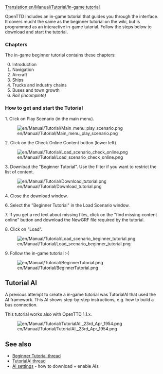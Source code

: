 [[Translation:en/Manual/Tutorial/In-game tutorial]]


{{en/Manual/Tutorial/Navigation}}

OpenTTD includes an in-game tutorial that guides you through the interface. It covers mucht the same as the beginner tutorial on the wiki, but is programmed as an interactive in-game tutorial. Follow the steps below to download and start the tutorial.

=== Chapters ===
The in-game beginner tutorial contains these chapters:
<ol start="0">
<li>Introduction
<li>Navigation
<li>Aircraft
<li>Ships
<li>Trucks and industry chains
<li>Buses and town growth
<li>''Rail (incomplete)''</ol>

=== How to get and start the Tutorial ===
1. Click on Play Scenario (in the main menu).

[[File:en/Manual/Tutorial/Main menu play scenario.png]]


2. Click on the Check Online Content button (lower left).

[[File:en/Manual/Tutorial/Load scenario check online.png]]


3. Download the "Beginner Tutorial". Use the filter if you want to restrict the list of content.

[[File:en/Manual/Tutorial/Download tutorial.png]]


4. Close the download window.

6. Select the "Beginner Tutorial" in the Load Scenario window.

7. If you get a red text about missing files, click on the "find missing content online" button and download the NewGRF file required by the tutorial.

8. Click on "Load".

[[File:en/Manual/Tutorial/Load scenario beginner tutorial.png]]


9. Follow the in-game tutorial :-)

[[File:en/Manual/Tutorial/BeginnerTutorial.png]]

== Tutorial AI ==
A previous attempt to create a in-game tutorial was TutorialAI that used the AI framework. This AI shows step-by-step instructions, e.g. how to build a bus connection.

This tutorial works also with OpenTTD 1.1.x.

[[File:en/Manual/Tutorial/TutorialAI, 23rd Apr 1954.png]]

==See also==
* [http://www.tt-forums.net/viewtopic.php?f=65&t=57624 Beginner Tutorial thread]
* [http://www.tt-forums.net/viewtopic.php?f=65&t=55400 TutorialAI thread]
* [[en/Manual/AI settings|AI settings]] - how to download + enable AIs